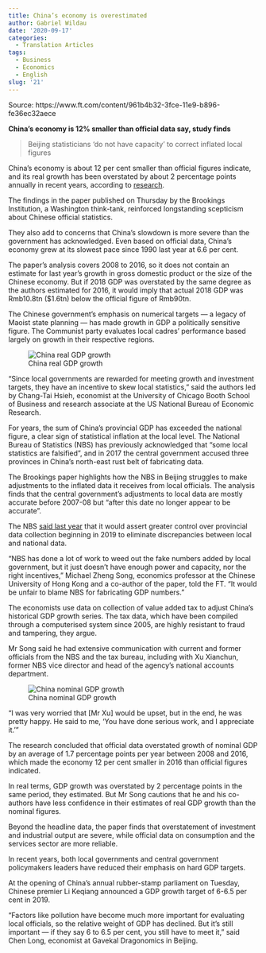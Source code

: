 ```yaml
---
title: China’s economy is overestimated
author: Gabriel Wildau
date: '2020-09-17'
categories:
  - Translation Articles
tags:
  - Business
  - Economics
  - English
slug: '21'
---
```


Source: https://www.ft.com/content/961b4b32-3fce-11e9-b896-fe36ec32aece

**China’s economy is 12% smaller than official data say, study finds**

>Beijing statisticians ‘do not have capacity’ to correct inflated local figures


China’s economy is about 12 per cent smaller than official figures indicate, and its real growth has been overstated by about 2 percentage points annually in recent years, according to [research](https://www.brookings.edu/bpea-articles/a-forensic-examination-of-chinas-national-accounts/).

The findings in the paper published on Thursday by the Brookings Institution, a Washington think-tank, reinforced longstanding scepticism about Chinese official statistics. 

They also add to concerns that China’s slowdown is more severe than the government has acknowledged. Even based on official data, China’s economy grew at its slowest pace since 1990 last year at 6.6 per cent. 

The paper’s analysis covers 2008 to 2016, so it does not contain an estimate for last year’s growth in gross domestic product or the size of the Chinese economy. But if 2018 GDP was overstated by the same degree as the authors estimated for 2016, it would imply that actual 2018 GDP was Rmb10.8tn ($1.6tn) below the official figure of Rmb90tn.

The Chinese government’s emphasis on numerical targets — a legacy of Maoist state planning — has made growth in GDP a politically sensitive figure. The Communist party evaluates local cadres’ performance based largely on growth in their respective regions. 

![China real GDP growth](/post/2020-09-17-china-s-economy-is-overestimated_files/reality check.png)


“Since local governments are rewarded for meeting growth and investment targets, they have an incentive to skew local statistics,” said the authors led by Chang-Tai Hsieh, economist at the University of Chicago Booth School of Business and research associate at the US National Bureau of Economic Research. 

For years, the sum of China’s provincial GDP has exceeded the national figure, a clear sign of statistical inflation at the local level. The National Bureau of Statistics (NBS) has previously acknowledged that “some local statistics are falsified”, and in 2017 the central government accused three provinces in China’s north-east rust belt of fabricating data. 

The Brookings paper highlights how the NBS in Beijing struggles to make adjustments to the inflated data it receives from local officials. The analysis finds that the central government’s adjustments to local data are mostly accurate before 2007-08 but “after this date no longer appear to be accurate”. 


The NBS [said last year](https://www.scmp.com/news/china/economy/article/2117616/chinas-statistics-bureau-take-over-accounting-provincial-gdp-data) that it would assert greater control over provincial data collection beginning in 2019 to eliminate discrepancies between local and national data. 

“NBS has done a lot of work to weed out the fake numbers added by local government, but it just doesn’t have enough power and capacity, nor the right incentives,” Michael Zheng Song, economics professor at the Chinese University of Hong Kong and a co-author of the paper, told the FT. “It would be unfair to blame NBS for fabricating GDP numbers.”

The economists use data on collection of value added tax to adjust China’s historical GDP growth series. The tax data, which have been compiled through a computerised system since 2005, are highly resistant to fraud and tampering, they argue. 

Mr Song said he had extensive communication with current and former officials from the NBS and the tax bureau, including with Xu Xianchun, former NBS vice director and head of the agency’s national accounts department. 

![China nominal GDP growth](/post/2020-09-17-china-s-economy-is-overestimated_files/reality check 2.png)

“I was very worried that [Mr Xu] would be upset, but in the end, he was pretty happy. He said to me, ‘You have done serious work, and I appreciate it.’” 

The research concluded that official data overstated growth of nominal GDP by an average of 1.7 percentage points per year between 2008 and 2016, which made the economy 12 per cent smaller in 2016 than official figures indicated.

In real terms, GDP growth was overstated by 2 percentage points in the same period, they estimated. But Mr Song cautions that he and his co-authors have less confidence in their estimates of real GDP growth than the nominal figures. 

Beyond the headline data, the paper finds that overstatement of investment and industrial output are severe, while official data on consumption and the services sector are more reliable. 

In recent years, both local governments and central government policymakers leaders have reduced their emphasis on hard GDP targets. 

At the opening of China’s annual rubber-stamp parliament on Tuesday, Chinese premier Li Keqiang announced a GDP growth target of 6-6.5 per cent in 2019.

“Factors like pollution have become much more important for evaluating local officials, so the relative weight of GDP has declined. But it’s still important — if they say 6 to 6.5 per cent, you still have to meet it,” said Chen Long, economist at Gavekal Dragonomics in Beijing.
